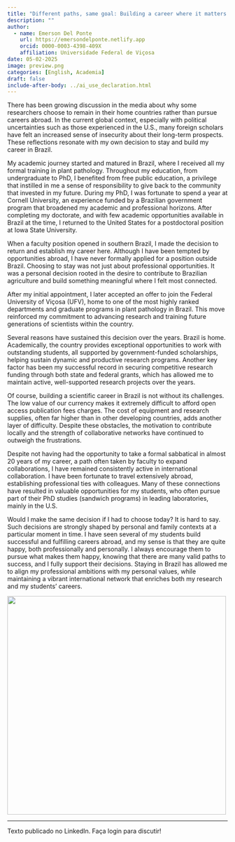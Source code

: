 ```yaml
---
title: "Different paths, same goal: Building a career where it matters most"
description: ""
author:
  - name: Emerson Del Ponte
    url: https://emersondelponte.netlify.app
    orcid: 0000-0003-4398-409X
    affiliation: Universidade Federal de Viçosa
date: 05-02-2025
image: preview.png
categories: [English, Academia] 
draft: false 
include-after-body: ../ai_use_declaration.html
---
```


There has been growing discussion in the media about why some researchers choose to remain in their home countries rather than pursue careers abroad. In the current global context, especially with political uncertainties such as those experienced in the U.S., many foreign scholars have felt an increased sense of insecurity about their long-term prospects. These reflections resonate with my own decision to stay and build my career in Brazil.

My academic journey started and matured in Brazil, where I received all my formal training in plant pathology. Throughout my education, from undergraduate to PhD, I benefited from free public education, a privilege that instilled in me a sense of responsibility to give back to the community that invested in my future. During my PhD, I was fortunate to spend a year at Cornell University, an experience funded by a Brazilian government program that broadened my academic and professional horizons. After completing my doctorate, and with few academic opportunities available in Brazil at the time, I returned to the United States for a postdoctoral position at Iowa State University.

When a faculty position opened in southern Brazil, I made the decision to return and establish my career here. Although I have been tempted by opportunities abroad, I have never formally applied for a position outside Brazil. Choosing to stay was not just about professional opportunities. It was a personal decision rooted in the desire to contribute to Brazilian agriculture and build something meaningful where I felt most connected.

After my initial appointment, I later accepted an offer to join the Federal University of Viçosa (UFV), home to one of the most highly ranked departments and graduate programs in plant pathology in Brazil. This move reinforced my commitment to advancing research and training future generations of scientists within the country.

Several reasons have sustained this decision over the years. Brazil is home. Academically, the country provides exceptional opportunities to work with outstanding students, all supported by government-funded scholarships, helping sustain dynamic and productive research programs. Another key factor has been my successful record in securing competitive research funding through both state and federal grants, which has allowed me to maintain active, well-supported research projects over the years.

Of course, building a scientific career in Brazil is not without its challenges. The low value of our currency makes it extremely difficult to afford open access publication fees charges. The cost of equipment and research supplies, often far higher than in other developing countries, adds another layer of difficulty. Despite these obstacles, the motivation to contribute locally and the strength of collaborative networks have continued to outweigh the frustrations.

Despite not having had the opportunity to take a formal sabbatical in almost 20 years of my career, a path often taken by faculty to expand collaborations, I have remained consistently active in international collaboration. I have been fortunate to travel extensively abroad, establishing professional ties with colleagues. Many of these connections have resulted in valuable opportunities for my students, who often pursue part of their PhD studies (sandwich programs) in leading laboratories, mainly in the U.S.

Would I make the same decision if I had to choose today? It is hard to say. Such decisions are strongly shaped by personal and family contexts at a particular moment in time. I have seen several of my students build successful and fulfilling careers abroad, and my sense is that they are quite happy, both professionally and personally. I always encourage them to pursue what makes them happy, knowing that there are many valid paths to success, and I fully support their decisions. Staying in Brazil has allowed me to align my professional ambitions with my personal values, while maintaining a vibrant international network that enriches both my research and my students’ careers.

![](preview.png){fig-align="center" width="500"}

------------------------------------------------------------------------

Texto publicado no LinkedIn. Faça login para discutir!

